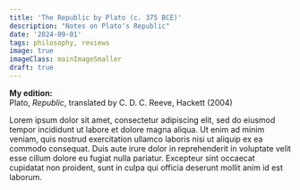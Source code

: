 ```yaml
---
title: 'The Republic by Plato (c. 375 BCE)'
description: "Notes on Plato's Republic"
date: '2024-09-01'
tags: philosophy, reviews
image: true
imageClass: mainImageSmaller
draft: true
---
```


**My edition:**  
Plato, _Republic_, translated by C. D. C. Reeve, Hackett (2004)

Lorem ipsum dolor sit amet, consectetur adipiscing elit, sed do eiusmod tempor incididunt ut labore et dolore magna aliqua. Ut enim ad minim veniam, quis nostrud exercitation ullamco laboris nisi ut aliquip ex ea commodo consequat. Duis aute irure dolor in reprehenderit in voluptate velit esse cillum dolore eu fugiat nulla pariatur. Excepteur sint occaecat cupidatat non proident, sunt in culpa qui officia deserunt mollit anim id est laborum.